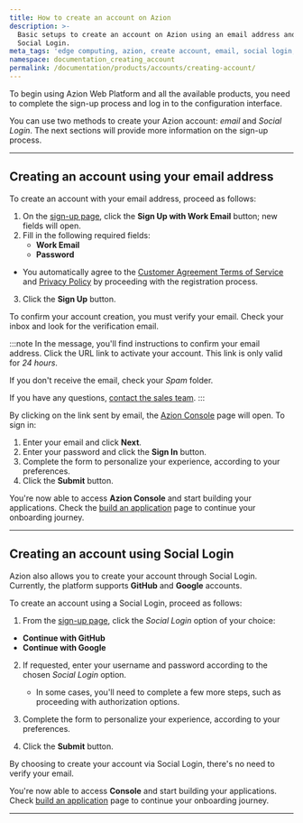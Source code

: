 ```yaml
---
title: How to create an account on Azion
description: >-
  Basic setups to create an account on Azion using an email address and through
  Social Login.
meta_tags: 'edge computing, azion, create account, email, social login, sign up'
namespace: documentation_creating_account
permalink: /documentation/products/accounts/creating-account/
---
```


To begin using Azion Web Platform and all the available products, you need to complete the sign-up process and log in to the configuration interface.

You can use two methods to create your Azion account: *email* and *Social Login*. The next sections will provide more information on the sign-up process.

---

## Creating an account using your email address

To create an account with your email address, proceed as follows:

1. On the [sign-up page](https://console.azion.com/signup), click the **Sign Up with Work Email** button; new fields will open.
2. Fill in the following required fields:
    - **Work Email**
    - **Password**

- You automatically agree to the [Customer Agreement Terms of Service](/en/documentation/agreements/customer-agreement/) and [Privacy Policy](/en/documentation/agreements/privacy-policy/) by proceeding with the registration process.

3. Click the **Sign Up** button.

To confirm your account creation, you must verify your email. Check your inbox and look for the verification email.

:::note
In the message, you'll find instructions to confirm your email address. Click the URL link to activate your account. This link is only valid for *24 hours*.

If you don't receive the email, check your *Spam* folder.

If you have any questions, [contact the sales team](https://www.azion.com/en/contact-sales/).
:::

By clicking on the link sent by email, the [Azion Console](https://console.azion.com) page will open. To sign in:

1. Enter your email and click **Next**.
2. Enter your password and click the **Sign In** button. 
3. Complete the form to personalize your experience, according to your preferences.
4. Click the **Submit** button.

You're now able to access **Azion Console** and start building your applications. Check the [build an application](/en/documentation/products/guides/build/build-an-application/) page to continue your onboarding journey.

---

## Creating an account using Social Login

Azion also allows you to create your account through Social Login. Currently, the platform supports **GitHub** and **Google** accounts.

To create an account using a Social Login, proceed as follows:

1. From the [sign-up page](https://console.azion.com/signup), click the *Social Login* option of your choice:

- **Continue with GitHub**
- **Continue with Google**

2. If requested, enter your username and password according to the chosen *Social Login* option.

   - In some cases, you'll need to complete a few more steps, such as proceeding with authorization options.

3. Complete the form to personalize your experience, according to your preferences.
4. Click the **Submit** button.

By choosing to create your account via Social Login, there's no need to verify your email.

You're now able to access **Console** and start building your applications. Check [build an application](/en/documentation/products/guides/build/build-an-application/) page to continue your onboarding journey.

---
